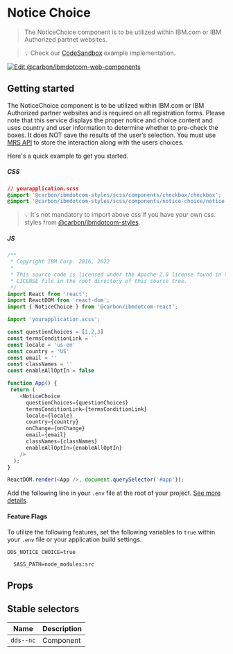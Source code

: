 
# Notice Choice

> The NoticeChoice component is to be utilized within IBM.com or IBM Authorized partnet websites.

> 💡 Check our
> [CodeSandbox](https://codesandbox.io/s/hopeful-currying-cmpomn)
> example implementation.

[![Edit @carbon/ibmdotcom-web-components](https://codesandbox.io/static/img/play-codesandbox.svg)](https://codesandbox.io/s/hopeful-currying-cmpomn)

## Getting started

The NoticeChoice component is to be utilized within IBM.com or IBM Authorized partner websites and is required on all registration forms.  Please note that this service displays the proper notice and choice content and uses country and user information to determine whether to pre-check the boxes.  It does NOT save the results of the user’s selection.  You must use [MRS API](https://w3.ibm.com/w3publisher/mrs/mrsaas-api) to store the interaction along with the users choices.


Here's a quick example to get you started.

##### CSS

```css
// yourapplication.scss
@import '@carbon/ibmdotcom-styles/scss/components/checkbox/checkbox';
@import '@carbon/ibmdotcom-styles/scss/components/notice-choice/notice-choice';
```

> 💡 It's not mandatory to import above css if you have your own css.
> styles from
> [@carbon/ibmdotcom-styles](https://github.com/carbon-design-system/carbon-for-ibm-dotcom/blob/main/packages/styles).

##### JS

```javascript
/**
 * Copyright IBM Corp. 2016, 2022
 *
 * This source code is licensed under the Apache-2.0 license found in the
 * LICENSE file in the root directory of this source tree.
 */
import React from 'react';
import ReactDOM from 'react-dom';
import { NoticeChoice } from '@carbon/ibmdotcom-react';

import 'yourapplication.scss';

const questionChoices = [1,2,3]
const termsConditionLink = ``
const locale = 'us-en'
const country = 'US'
const email = ''
const classNames = ''
const enableAllOptIn = false

function App() {
 return (
    <NoticeChoice
      questionChoices={questionChoices}
      termsConditionLink={termsConditionLink}
      locale={locale}
      country={country}
      onChange={onChange}
      email={email}
      classNames={classNames}
      enableAllOptIn={enableAllOptIn}
    />
  );
}

ReactDOM.render(<App />, document.querySelector('#app'));
```

Add the following line in your `.env` file at the root of your project.
[See more details](https://github.com/carbon-design-system/carbon-for-ibm-dotcom/tree/main/packages/styles#usage).

#### Feature Flags

To utilize the following features, set the following variables to `true` within
your `.env` file or your application build settings.

```
DDS_NOTICE_CHOICE=true
```

```
  SASS_PATH=node_modules:src
```


## Props

<Props of={NoticeChoice} />

## Stable selectors

| Name         | Description |
| ------------ | ----------- |
| `dds--nc`    | Component   |

<Description markdown={contributing} />
